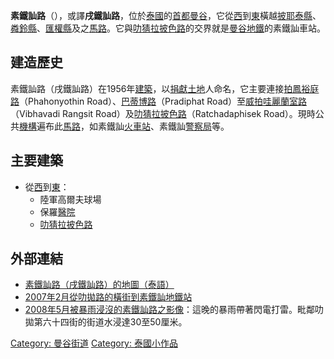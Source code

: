 '''素鐵訕路'''（{{thai|t=ถนน สุทธิสาร|phon=T̄hnn s̄uthṭhis̄ār|r=Thanon Sutthisan}}），或譯'''戌鐵訕路'''，位於[[泰國|泰國]]的[[首都|首都]][[曼谷|曼谷]]，它從[[西|西]]到[[東|東]]橫越[[披耶泰縣|披耶泰縣]]、[[粦鈴縣|粦鈴縣]]、[[匯權縣|匯權縣]]及之[[馬路|馬路]]。它與[[叻猜拉披色路|叻猜拉披色路]]的交界就是[[曼谷地鐵|曼谷地鐵]]的素鐵訕車站。

== 建造歷史 ==
素鐵訕路（戌鐵訕路）在1956年[[建築|建築]]，以[[捐獻|捐獻]][[土地|土地]]人命名，它主要連接[[拍鳳裕庭路|拍鳳裕庭路]]（Phahonyothin Road）、[[巴蒂博路|巴蒂博路]]（Pradiphat Road）至[[威拍哇麗蘭室路|威拍哇麗蘭室路]]（Vibhavadi Rangsit Road）及[[叻猜拉披色路|叻猜拉披色路]]（Ratchadaphisek Road）。現時公共[[機構|機構]]遍布此[[馬路|馬路]]，如素鐵訕[[火車站|火車站]]、素鐵訕[[警察局|警察局]]等。

== 主要建築 ==
* 從[[西|西]]到[[東|東]]：
** 陸軍高爾夫球場
** 保羅[[醫院|醫院]]
** [[叻猜拉披色路|叻猜拉披色路]]

==外部連結==
{{portal box|泰國|公路}}
* [https://web.archive.org/web/20111216165420/http://panteethai.com/show_place.asp?pid=613 素鐵訕路（戌鐵訕路）的地圖（泰語）]
* [http://uk.youtube.com/watch?v=kgbtOuNzW4o&feature=related 2007年2月從叻拋路的橫街到素鐵訕地鐵站]
* [http://uk.youtube.com/watch?v=FkwztuXGm1Y 2008年5月被暴雨浸沒的素鐵訕路之影像]：這晚的暴雨帶著閃電打雷。毗鄰叻拋第六十四街的街道水浸達30至50厘米。

[[Category:_曼谷街道|Category: 曼谷街道]]
[[Category:_泰國小作品|Category: 泰國小作品]]